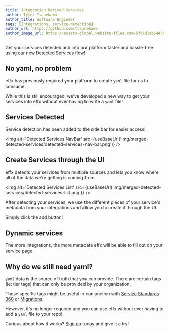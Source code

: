```yaml
---
title: Integration Derived Services
author: Tyler Tsunekawa
author_title: Software Engineer
tags: [integrations, service-detection]
author_url: https://github.com/ttsunekawa
author_image_url: https://assets-global.website-files.com/5fd1d1ab54430e3590726397/5fd1d1ab54430e379c7264e2_tyler-headshot.png
---
```



Get your services detected and into our platform faster and hassle-free using our new Detected Services flow!

<!--truncate-->

## No yaml, no problem

effx has previously required your platform to create `yaml` file for us to consume.

While this is still encouraged, we've developed a new way to get your services into effx without ever having to write a `yaml` file!

## Services Detected

Service detection has been added to the side bar for easier access!

<img
  alt='Detected Services NavBar'
  src={useBaseUrl('img/merged-detected-services/detected-services-nav-bar.png')}
/>

## Create Services through the UI

effx detects your services from multiple sources and lets you know where all of the data we're getting is coming from.

<img
  alt='Detected Services List'
  src={useBaseUrl('img/merged-detected-services/detected-services-list.png')}
/>

After detecting your services, we use the different pieces of your service's metadata from your integrations and allow you to create it through the UI.

Simply click the add button!

<!-- Screenshot here of a created service with metadata filled in showing source icons etc. -->

## Dynamic services

The more integrations, the more metadata effx will be able to fill out on your service page.

## Why do we still need yaml?

`yaml` data is the source of truth that you can provide. There are certain tags (ie: tier tags) that can only be provided by your organization.

These specific tags might be useful in conjunction with [Service Standards 360][] or [Migrations][].

However, it's no longer required and you can use effx without ever having to add a `yaml` file to your repo!

Curious about how it works?
[Sign up][] today and give it a try!

<p></p>

[Service Standards 360]: /help/releases/2021/03/04/service-standards-360
[Migrations]: /help/releases/2021/02/08/migrations
[Sign up]: https://app.effx.com/sign_up
